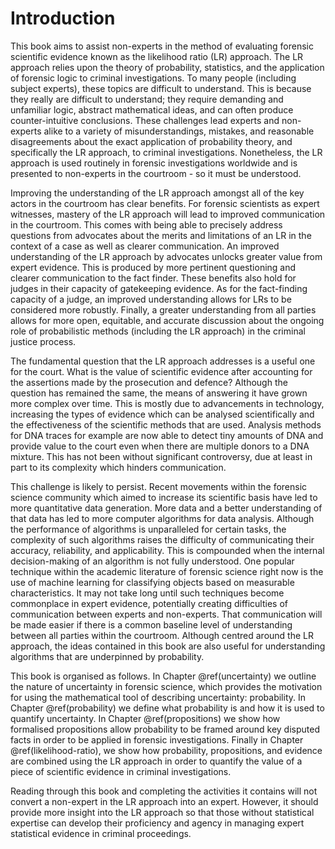 # Introduction {#intro}

This book aims to assist non-experts in the method of evaluating forensic scientific evidence known as the likelihood ratio (LR) approach. The LR approach relies upon the theory of probability, statistics, and the application of forensic logic to criminal investigations. To many people (including subject experts), these topics are difficult to understand. This is because they really are difficult to understand; they require demanding and unfamiliar logic, abstract mathematical ideas, and can often produce counter-intuitive conclusions. These challenges lead experts and non-experts alike to a variety of misunderstandings, mistakes, and reasonable disagreements about the exact application of probability theory, and specifically the LR approach, to criminal investigations. Nonetheless, the LR approach is used routinely in forensic investigations worldwide and is presented to non-experts in the courtroom - so it must be understood.

Improving the understanding of the LR approach amongst all of the key actors in the courtroom has clear benefits. For forensic scientists as expert witnesses, mastery of the LR approach will lead to improved communication in the courtroom. This comes with being able to precisely address questions from advocates about the merits and limitations of an LR in the context of a case as well as clearer communication. An improved understanding of the LR approach by advocates unlocks greater value from expert evidence. This is produced by more pertinent questioning and clearer communication to the fact finder. These benefits also hold for judges in their capacity of gatekeeping evidence. As for the fact-finding capacity of a judge, an improved understanding allows for LRs to be considered more robustly. Finally, a greater understanding from all parties allows for more open, equitable, and accurate discussion about the ongoing role of probabilistic methods (including the LR approach) in the criminal justice process.
 
The fundamental question that the LR approach addresses is a useful one for the court. What is the value of scientific evidence after accounting for the assertions made by the prosecution and defence? Although the question has remained the same, the means of answering it have grown more complex over time. This is mostly due to advancements in technology, increasing the types of evidence which can be analysed scientifically and the effectiveness of the scientific methods that are used. Analysis methods for DNA traces for example are now able to detect tiny amounts of DNA and provide value to the court even when there are multiple donors to a DNA mixture. This has not been without significant controversy, due at least in part to its complexity which hinders communication.

This challenge is likely to persist. Recent movements within the forensic science community which aimed to increase its scientific basis have led to more quantitative data generation. More data and a better understanding of that data has led to more computer algorithms for data analysis. Although the performance of algorithms is unparalleled for certain tasks, the complexity of such algorithms raises the difficulty of communicating their accuracy, reliability, and applicability. This is compounded when the internal decision-making of an algorithm is not fully understood. One popular technique within the academic literature of forensic science right now is the use of machine learning for classifying objects based on measurable characteristics. It may not take long until such techniques become commonplace in expert evidence, potentially creating difficulties of communication between experts and non-experts. That communication will be made easier if there is a common baseline level of understanding between all parties within the courtroom. Although centred around the LR approach, the ideas contained in this book are also useful for understanding algorithms that are underpinned by probability. 

This book is organised as follows. In Chapter \@ref(uncertainty) we outline the nature of uncertainty in forensic science, which provides the motivation for using the mathematical tool of describing uncertainty: probability. In Chapter \@ref(probability) we define what probability is and how it is used to quantify uncertainty. In Chapter \@ref(propositions) we show how formalised propositions allow probability to be framed around key disputed facts in order to be applied in forensic investigations. Finally in Chapter \@ref(likelihood-ratio), we show how probability, propositions, and evidence are combined  using the LR approach in order to quantify the value of a piece of scientific evidence in criminal investigations.

Reading through this book and completing the activities it contains will not convert a non-expert in the LR approach into an expert. However, it should provide more insight into the LR approach so that those without statistical expertise can develop their proficiency and agency in managing expert statistical evidence in criminal proceedings.